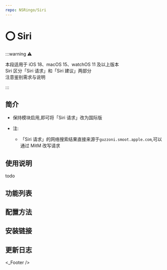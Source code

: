 ```yaml
---
repo: NSRingo/Siri
---
```



# ⭕ Siri

:::warning ⚠️

本段适用于 iOS 18、macOS 15、watchOS 11 及以上版本  
Siri 区分「Siri 请求」和「Siri 建议」两部分  
注意鉴别需求与说明

:::

## 简介
* 保持模块启用,即可将「Siri 请求」改为国际版

* 注:
  * 「Siri 请求」的网络搜索结果直接来源于`guzzoni.smoot.apple.com`,可以通过 MitM 改写请求

## 使用说明
todo


## 功能列表


## 配置方法


## 安装链接


## 更新日志



<_Footer />
